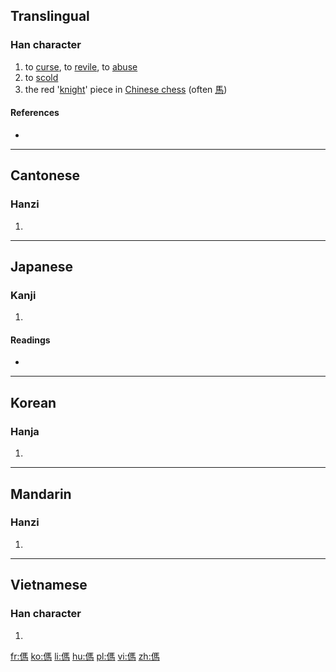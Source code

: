 ==Translingual==

===Han character===
{{Han char|rn=9|rad=人|as=10|sn=12|four=2122<sub>7</sub>|canj=人尸手火 (OSQF)|ids=⿰[[亻]][[馬]]}}

# to [[curse]], to [[revile]], to [[abuse]]
# to [[scold]]
# the red '[[knight]]' piece in [[Chinese chess]] (often [[馬]])

====References====
* {{Han ref|kx=0113.010|dkj=00947|dj=0240.110|hdz=10200.020|uh=508C|ud=20620|bh=D858|bd=55384}}

----

==Cantonese==

===Hanzi===
{{yue-hanzi|jyut=[[maa6]]|y=ma6}}

# {{defn|lang=yue|sort=人10}}

----

==Japanese==

===Kanji===
{{ja-kanji|grade=|rs=人10}}

# {{defn|lang=ja|sort=人10}}

====Readings====
* {{ja-readings|on=[[ば]] (ba), [[め]] (me)|kun=[[ののしる]] (nonoshiru)}}

----

==Korean==

===Hanja===
{{ko-hanja|hangeul=마|rv=ma|mr=ma}}

# {{defn|lang=ko|sort=人10}}

----

==Mandarin==

===Hanzi===
{{cmn-hanzi|pin=[[mà]] ([[ma4]])|wg=ma<sup>4</sup>}}

# {{defn|lang=cmn|sort=人10}}

----

==Vietnamese==

===Han character===
{{vi-hantu|[[má]]|rs=人10}}

# {{defn|lang=vi|sort=人10}}

[[fr:傌]]
[[ko:傌]]
[[li:傌]]
[[hu:傌]]
[[pl:傌]]
[[vi:傌]]
[[zh:傌]]